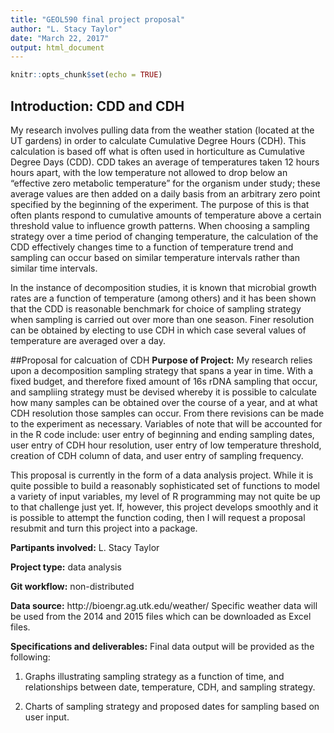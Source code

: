 ```yaml
---
title: "GEOL590 final project proposal"
author: "L. Stacy Taylor"
date: "March 22, 2017"
output: html_document
---
```


```r
knitr::opts_chunk$set(echo = TRUE)
```

## Introduction: CDD and CDH

My research involves pulling data from the weather station (located at the UT gardens) in order to calculate Cumulative Degree Hours (CDH).  This calculation is based off what is often used in horticulture as Cumulative Degree Days (CDD).  CDD takes an average of temperatures taken 12 hours hours apart, with the low temperature not allowed to drop below an "effective zero metabolic temperature" for the organism under study; these average values are then added on a daily basis from an arbitrary zero point specified by the beginning of the experiment.  The purpose of this is that often plants respond to cumulative amounts of temperature above a certain threshold value to influence growth patterns.  When choosing a sampling strategy over a time period of changing temperature, the calculation of the CDD effectively changes time to a function of temperature trend and sampling can occur based on similar temperature intervals rather than similar time intervals.

In the instance of decomposition studies, it is known that microbial growth rates are a function of temperature (among others) and it has been shown that the CDD is reasonable benchmark for choice of sampling strategy when sampling is carried out over more than one season.  Finer resolution can be obtained by electing to use CDH in which case several values of temperature are averaged over a day.

##Proposal for calcuation of CDH
**Purpose of Project:**
My research relies upon a decomposition sampling strategy that spans a year in time. With a fixed budget, and therefore fixed amount of 16s rDNA sampling that occur, and sampliing strategy must be devised whereby it is possible to calculate how many samples can be obtained over the course of a year, and at what CDH resolution those samples can occur.  From there revisions can be made to the experiment as necessary. Variables of note that will be accounted for in the R code include: user entry of beginning and ending sampling dates, user entry of CDH hour resolution, user entry of low temperature threshold, creation of CDH column of data, and user entry of sampling frequency.

This proposal is currently in the form of a data analysis project.  While it is quite possible to build a reasonably sophisticated set of functions to model a variety of input variables, my level of R programming may not quite be up to that challenge just yet.  If, however, this project develops smoothly and it is possible to attempt the function coding, then I will request a proposal resubmit and turn this project into a package.

**Partipants involved:** L. Stacy Taylor

**Project type:** data analysis

**Git workflow:** non-distributed

**Data source:** http://bioengr.ag.utk.edu/weather/ Specific weather data will be used from the 2014 and 2015 files which can be downloaded as Excel files.

**Specifications and deliverables:** Final data output will be provided as the following:

1) Graphs illustrating sampling strategy as a function of time, and relationships between date, temperature, CDH, and sampling strategy.

2) Charts of sampling strategy and proposed dates for sampling based on user input.
